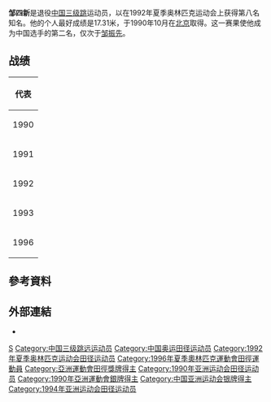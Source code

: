 {{Infobox sportsperson
| honorific_prefix          = 
| name                      = 鄒四新
| honorific_suffix          = 
| image                     = 
| image_size                = 
| alt                       = 
| caption                   = 
| headercolor               = 
| textcolor                 = 
| real_name                 = 
| native_name               = 
| native_name_lang          = 
| romanizedname             = 
| english_name              = 
| birth_name                = 
| nickname                  = 
| nationality               = 
| national_team             = 
| ethnicity                 = 漢
| hometown                  = 
| citizenship               = 
| birth_date                = {{Birth date and age|year=1967|month=5|day=8}}
| birth_place               = 
| death_date                = 
| death_place               = 
| resting_place             = 
| resting_place_coordinates = 
| monuments                 = 
| residence                 = 
| education                 = 
| alma_mater                = 
| occupation                = 
| years_active              = 1986 -
| employer                  = 
| agent                     = 
| height                    = 
| weight                    = 
| spouse                    = 
| life_partner              = 
| other_interests           = 
| website                   = 
| module                    = 
| country                   = 
| sport                     = 田徑
| position                  = 
| shoots                    = 
| catches                   = 
| disability                = 
| disability_class          = 
| weight_class              = 
| weight_class_type         = 
| rank                      = 
| event                     = 三級跳遠
| event_type                = 
| universityteam            = 
| collegeteam               = 
| league                    = 
| league_type               = 
| club                      = 
| team                      = 
| turnedpro                 = 
| turnedpro_type            = 
| partner                   = 
| former_partner            = 
| coach                     = 
| retired                   = 
| coaching                  = 
| module2                   = 
| worlds                    = 
{{ubl
|'''1991年世界室內田徑錦標賽'''：三級跳遠第4名
|'''1993年世界室內田徑錦標賽'''：三級跳遠第11名
}}
| regionals                 = 
{{ubl
|'''1990年亞洲運動會'''：三級跳遠第二名
|'''1991年亞洲田徑錦標賽'''：三級跳遠第二名
|'''1993年東亞運動會'''：三級跳遠第一名
}}
| nationals                 = 
{{ubl
|'''1993年中國全國運動會男子組'''：三級跳遠第一名
|'''1997年中國全國運動會男子組'''：三級跳遠第三名
}}
| olympics                  = 
{{ubl
|'''1992年夏季奧林匹克運動會'''：三級跳遠第八名
}}
| paralympics               = 
| commonwealth              = 
| highestranking            = 
| pb                        = 
{{ubl
|'''三級跳遠'''：17.31公尺（W：+1.9） （1990年 '''亞洲運動會紀錄'''）
}}
| medaltemplates            = 
{{MedalCountry|{{CHN-1949}}}}
{{MedalSport|男子田徑}}
{{MedalCompetition|亞洲運動會}}
{{MedalSilver|1990年中國北京市|三級跳遠}}
{{MedalCompetition|亞洲田徑錦標賽}}
{{MedalSilver|1991年馬來西亞吉隆坡|三級跳遠}}
{{MedalCompetition|東亞運動會}}
{{MedalGold|1993年中國上海市|三級跳遠}}
| show-medals               = 
| medaltemplates-title      = 
| module3                   = 
| updated                   = 2018年1月7日
}}
'''邹四新'''{{BD|1967年|8月5日||}}是退役[[中华人民共和国|中国]][[三级跳|三级跳]]运动员，以在1992年夏季奥林匹克运动会上获得第八名知名。他的个人最好成绩是17.31米，于1990年10月在[[北京|北京]]取得。这一赛果使他成为中国选手的第二名，仅次于[[邹振先|邹振先]]。
== 战绩 ==
{| {{AchievementTable|Event=yes}}
|-
!colspan="6"|代表{{CHN}}
|-
|1990
|[[1990年亚洲运动会|亚洲运动会]]
|中华人民共和国北京
|bgcolor="silver" | 第2名
|三级跳
|
|-
|rowspan=2|1991
|[[1991年世界室内田径锦标赛|世界室内锦标赛]]
|[[西班牙|西班牙]][[塞维利亚|塞维利亚]]
|第4名
|三级跳
|
|-
|亚洲锦标赛
|[[马来西亚|马来西亚]][[吉隆坡|吉隆坡]]
|bgcolor="silver" | 第2名
|三级跳
|
|-
|1992
|[[1992年夏季奥林匹克运动会田径比赛|奥林匹克运动会]]
|西班牙[[巴塞罗那|巴塞罗那]]
|align="center" | 第8名
|三级跳
|
|-
|1993
|[[1993年东亚运动会|东亚运动会]]
|中华人民共和国[[上海|上海]]
|bgcolor="gold"| 第1名
|三级跳
|
|-
|1996
|[[1996年夏季奥林匹克运动会|奥林匹克运动会]]
|[[美国|美国]][[亚特兰大|亚特兰大]]
|第21名
|三级跳
|[[1996年夏季奥林匹克运动会–男子三级跳|16.53 m]]
|}

== 參考資料 ==
{{Reflist}}

== 外部連結 ==
*{{IAAF name|3678}}

{{authority control}}

{{DEFAULTSORT:Zou Sixin}}
[[Category:邹姓|S]]
[[Category:中国三级跳远运动员|Category:中国三级跳远运动员]]
[[Category:中国奥运田径运动员|Category:中国奥运田径运动员]]
[[Category:1992年夏季奥林匹克运动会田径运动员|Category:1992年夏季奥林匹克运动会田径运动员]]
[[Category:1996年夏季奧林匹克運動會田徑運動員|Category:1996年夏季奧林匹克運動會田徑運動員]]
[[Category:亞洲運動會田徑獎牌得主|Category:亞洲運動會田徑獎牌得主]]
[[Category:1990年亚洲运动会田径运动员|Category:1990年亚洲运动会田径运动员]]
[[Category:1990年亞洲運動會銀牌得主|Category:1990年亞洲運動會銀牌得主]]
[[Category:中国亚洲运动会银牌得主|Category:中国亚洲运动会银牌得主]]
[[Category:1994年亚洲运动会田径运动员|Category:1994年亚洲运动会田径运动员]]